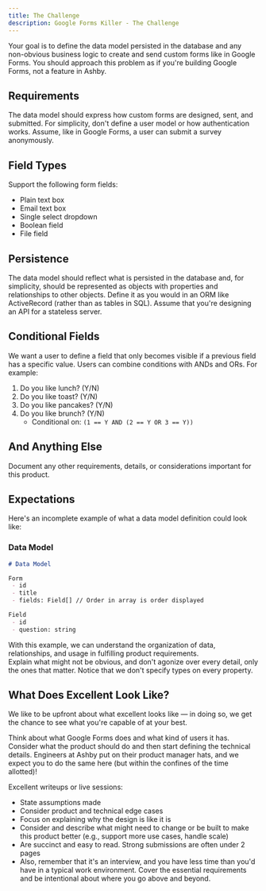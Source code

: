 ```yaml
---
title: The Challenge
description: Google Forms Killer - The Challenge
---
```

Your goal is to define the data model persisted in the database and any non-obvious business logic to create and send custom forms like in Google Forms. You should approach this problem as if you're building Google Forms, not a feature in Ashby.

## Requirements
The data model should express how custom forms are designed, sent, and submitted. For simplicity, don't define a user model or how authentication works. Assume, like in Google Forms, a user can submit a survey anonymously.

## Field Types
Support the following form fields:

- Plain text box
- Email text box
- Single select dropdown
- Boolean field
- File field

## Persistence
The data model should reflect what is persisted in the database and, for simplicity, should be represented as objects with properties and relationships to other objects. Define it as you would in an ORM like ActiveRecord (rather than as tables in SQL). Assume that you're designing an API for a stateless server.

## Conditional Fields
We want a user to define a field that only becomes visible if a previous field has a specific value. Users can combine conditions with ANDs and ORs. For example:
1. Do you like lunch? (Y/N)
2. Do you like toast? (Y/N)
3. Do you like pancakes? (Y/N)
4. Do you like brunch? (Y/N) 
   - Conditional on: `(1 == Y AND (2 == Y OR 3 == Y))`

## And Anything Else

Document any other requirements, details, or considerations important for this product.

## Expectations
Here's an incomplete example of what a data model definition could look like:

### Data Model
```markdown
# Data Model

Form
 - id
 - title
 - fields: Field[] // Order in array is order displayed

Field
 - id
 - question: string
```
With this example, we can understand the organization of data, relationships, and usage in fulfilling product requirements.   
Explain what might not be obvious, and don't agonize over every detail, only the ones that matter. Notice that we don't specify types on every property.

## What Does Excellent Look Like?

We like to be upfront about what excellent looks like — in doing so, we get the chance to see what you're capable of at your best.

Think about what Google Forms does and what kind of users it has. Consider what the product should do and then start defining the technical details. Engineers at Ashby put on their product manager hats, and we expect you to do the same here (but within the confines of the time allotted)!

Excellent writeups or live sessions:

- State assumptions made
- Consider product and technical edge cases
- Focus on explaining why the design is like it is
- Consider and describe what might need to change or be built to make this product better (e.g., support more use cases, handle scale)
- Are succinct and easy to read. Strong submissions are often under 2 pages
- Also, remember that it's an interview, and you have less time than you'd have in a typical work environment. Cover the essential requirements and be intentional about where you go above and beyond.